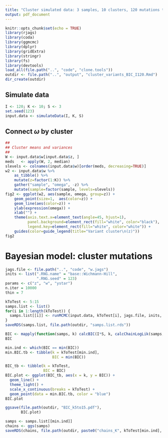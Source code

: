 ```yaml
---
title: "Cluster simulated data: 3 samples, 10 clusters, 120 mutations total "
output: pdf_document
---
```


```r
knitr::opts_chunk$set(echo = TRUE)
library(rjags)
library(coda)
library(ggmcmc)
library(dplyr)
library(gridExtra)
library(stringr)
library(fs)
library(devtools)
load_all(file.path("..", "code", "clone.tools"))
outdir <- file.path("..", "output", "cluster_variants_BIC_I120.Rmd")
dir_create(outdir)
```

## Simulate data

```r
I <- 120; K <- 10; S <- 3
set.seed(123)
input.data <- simulateData(I, K, S)
```

## Connect $\omega$ by cluster

```r
##
## Cluster means and variances
##
W <- input.data$w[input.data$z, ]
meds   <- apply(W, 2, median)
slevels <- colnames(input.data$w)[order(meds, decreasing=TRUE)]
w2 <- input.data$w %>%
    as_tibble() %>%
    mutate(z=factor(1:K)) %>%
    gather("sample", "omega", -z) %>%
    mutate(sample=factor(sample, levels=slevels))
fig2 <- ggplot(w2, aes(sample, omega, group=z)) +
    geom_point(size=1,  aes(color=z)) +
    geom_line(aes(color=z)) +
    ylab(expression(omega)) +
    xlab("") +
    theme(axis.text.x=element_text(angle=45, hjust=1),
          panel.background=element_rect(fill="white", color="black"),
          legend.key=element_rect(fill="white", color="white")) +
    guides(color=guide_legend(title="Variant cluster\n(z)"))
fig2
```

# Bayesian model: cluster mutations

```r
jags.file <- file.path("..", "code", "w.jags")
inits <- list(".RNG.name" = "base::Wichmann-Hill", 
              ".RNG.seed" = 123)
params <- c("z", "w", "ystar")
n.iter = 10000
thin = 7

kToTest <- 5:15
samps.list <- list()
for(i in 1:length(kToTest)) {
  samps.list[[i]] <- runMCMC(input.data, kToTest[i], jags.file, inits, params, n.iter, thin)
}
saveRDS(samps.list, file.path(outdir, "samps.list.rds"))
```

```r
BIC <- mapply(function(samps, k) calcBIC(I*S, k, calcChainLogLik(samps, input.data, k)), samps = samps.list, k = kToTest)
BIC

min.ind <- which(BIC == min(BIC))
min.BIC.tb <- tibble(k = kToTest[min.ind],
                     BIC = min(BIC))

BIC_tb <- tibble(k = kToTest,
                 BIC = BIC)
BIC.plot <- ggplot(BIC_tb, aes(x = k, y = BIC)) +
  geom_line() +
  theme_light() +
  scale_x_continuous(breaks = kToTest) +
  geom_point(data = min.BIC.tb, color = "blue")
BIC.plot

ggsave(file.path(outdir, "BIC_k5to15.pdf"),
       BIC.plot)
```

```r
samps <- samps.list[[min.ind]]
chains <- ggs(samps)
saveRDS(chains, file.path(outdir, paste0("chains_K", kToTest[min.ind], ".rds")))
```